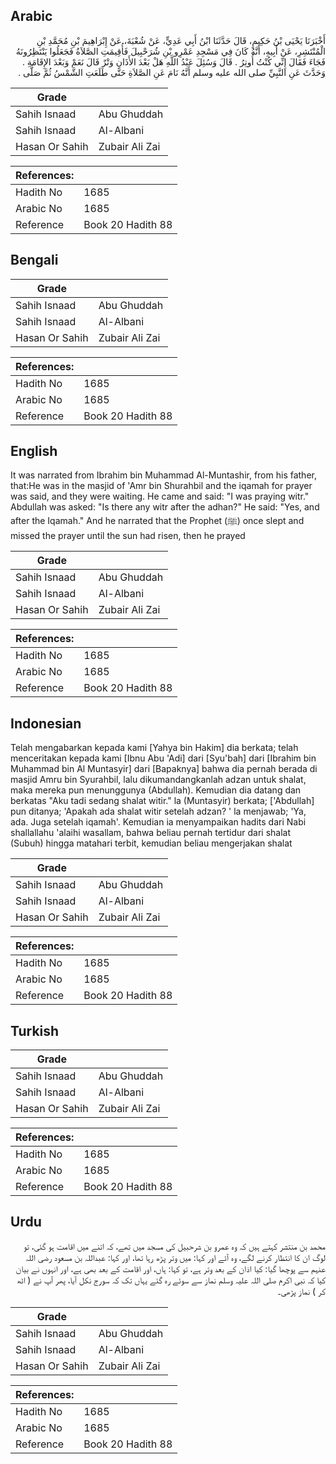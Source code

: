 ## Arabic


<div dir="rtl" lang="ar" style={{fontSize:'larger',backgroundColor:'#f8f9fa',padding:20}}>
أَخْبَرَنَا يَحْيَى بْنُ حَكِيمٍ، قَالَ حَدَّثَنَا ابْنُ أَبِي عَدِيٍّ، عَنْ شُعْبَةَ، عَنْ إِبْرَاهِيمَ بْنِ مُحَمَّدِ بْنِ الْمُنْتَشِرِ، عَنْ أَبِيهِ، أَنَّهُ كَانَ فِي مَسْجِدِ عَمْرِو بْنِ شُرَحْبِيلَ فَأُقِيمَتِ الصَّلاَةُ فَجَعَلُوا يَنْتَظِرُونَهُ فَجَاءَ فَقَالَ إِنِّي كُنْتُ أُوتِرُ ‏.‏ قَالَ وَسُئِلَ عَبْدُ اللَّهِ هَلْ بَعْدَ الأَذَانِ وَتْرٌ قَالَ نَعَمْ وَبَعْدَ الإِقَامَةِ ‏.‏ وَحَدَّثَ عَنِ النَّبِيِّ صلى الله عليه وسلم أَنَّهُ نَامَ عَنِ الصَّلاَةِ حَتَّى طَلَعَتِ الشَّمْسُ ثُمَّ صَلَّى ‏.‏
</div>
<div style={{backgroundColor:'#f8f9fa',padding:20, marginBottom: 10}}><table> <thead> <tr> <th>Grade</th> <th></th> </tr> </thead> <tbody> <tr><td>Sahih Isnaad</td><td>Abu Ghuddah</td></tr><tr><td>Sahih Isnaad</td><td>Al-Albani</td></tr><tr><td>Hasan Or Sahih</td><td>Zubair Ali Zai</td></tr></tbody></table><table> <thead> <tr> <th>References:</th> <th></th> </tr> </thead> <tbody><tr><td>Hadith No</td><td>1685</td></tr><tr><td>Arabic No</td><td>1685</td></tr><tr><td>Reference</td><td>Book 20 Hadith 88</td></tr></tbody></table></div>

## Bengali


<div dir="ltr" lang="bn" style={{fontSize:'larger',backgroundColor:'#f8f9fa',padding:20}}>

</div>
<div style={{backgroundColor:'#f8f9fa',padding:20, marginBottom: 10}}><table> <thead> <tr> <th>Grade</th> <th></th> </tr> </thead> <tbody> <tr><td>Sahih Isnaad</td><td>Abu Ghuddah</td></tr><tr><td>Sahih Isnaad</td><td>Al-Albani</td></tr><tr><td>Hasan Or Sahih</td><td>Zubair Ali Zai</td></tr></tbody></table><table> <thead> <tr> <th>References:</th> <th></th> </tr> </thead> <tbody><tr><td>Hadith No</td><td>1685</td></tr><tr><td>Arabic No</td><td>1685</td></tr><tr><td>Reference</td><td>Book 20 Hadith 88</td></tr></tbody></table></div>

## English


<div dir="ltr" lang="en" style={{fontSize:'larger',backgroundColor:'#f8f9fa',padding:20}}>
It was narrated from Ibrahim bin Muhammad Al-Muntashir, from his father, that:He was in the masjid of 'Amr bin Shurahbil and the iqamah for prayer was said, and they were waiting. He came and said: "I was praying witr." Abdullah was asked: "Is there any witr after the adhan?" He said: "Yes, and after the Iqamah." And he narrated that the Prophet (ﷺ) once slept and missed the prayer until the sun had risen, then he prayed
</div>
<div style={{backgroundColor:'#f8f9fa',padding:20, marginBottom: 10}}><table> <thead> <tr> <th>Grade</th> <th></th> </tr> </thead> <tbody> <tr><td>Sahih Isnaad</td><td>Abu Ghuddah</td></tr><tr><td>Sahih Isnaad</td><td>Al-Albani</td></tr><tr><td>Hasan Or Sahih</td><td>Zubair Ali Zai</td></tr></tbody></table><table> <thead> <tr> <th>References:</th> <th></th> </tr> </thead> <tbody><tr><td>Hadith No</td><td>1685</td></tr><tr><td>Arabic No</td><td>1685</td></tr><tr><td>Reference</td><td>Book 20 Hadith 88</td></tr></tbody></table></div>

## Indonesian


<div dir="ltr" lang="id" style={{fontSize:'larger',backgroundColor:'#f8f9fa',padding:20}}>
Telah mengabarkan kepada kami [Yahya bin Hakim] dia berkata; telah menceritakan kepada kami [Ibnu Abu 'Adi] dari [Syu'bah] dari [Ibrahim bin Muhammad bin Al Muntasyir] dari [Bapaknya] bahwa dia pernah berada di masjid Amru bin Syurahbil, lalu dikumandangkanlah adzan untuk shalat, maka mereka pun menunggunya (Abdullah). Kemudian dia datang dan berkatas "Aku tadi sedang shalat witir." la (Muntasyir) berkata; ['Abdullah] pun ditanya; 'Apakah ada shalat witir setelah adzan? ' la menjawab; 'Ya, ada. Juga setelah iqamah'. Kemudian ia menyampaikan hadits dari Nabi shallallahu 'alaihi wasallam, bahwa beliau pernah tertidur dari shalat (Subuh) hingga matahari terbit, kemudian beliau mengerjakan shalat
</div>
<div style={{backgroundColor:'#f8f9fa',padding:20, marginBottom: 10}}><table> <thead> <tr> <th>Grade</th> <th></th> </tr> </thead> <tbody> <tr><td>Sahih Isnaad</td><td>Abu Ghuddah</td></tr><tr><td>Sahih Isnaad</td><td>Al-Albani</td></tr><tr><td>Hasan Or Sahih</td><td>Zubair Ali Zai</td></tr></tbody></table><table> <thead> <tr> <th>References:</th> <th></th> </tr> </thead> <tbody><tr><td>Hadith No</td><td>1685</td></tr><tr><td>Arabic No</td><td>1685</td></tr><tr><td>Reference</td><td>Book 20 Hadith 88</td></tr></tbody></table></div>

## Turkish


<div dir="ltr" lang="tr" style={{fontSize:'larger',backgroundColor:'#f8f9fa',padding:20}}>

</div>
<div style={{backgroundColor:'#f8f9fa',padding:20, marginBottom: 10}}><table> <thead> <tr> <th>Grade</th> <th></th> </tr> </thead> <tbody> <tr><td>Sahih Isnaad</td><td>Abu Ghuddah</td></tr><tr><td>Sahih Isnaad</td><td>Al-Albani</td></tr><tr><td>Hasan Or Sahih</td><td>Zubair Ali Zai</td></tr></tbody></table><table> <thead> <tr> <th>References:</th> <th></th> </tr> </thead> <tbody><tr><td>Hadith No</td><td>1685</td></tr><tr><td>Arabic No</td><td>1685</td></tr><tr><td>Reference</td><td>Book 20 Hadith 88</td></tr></tbody></table></div>

## Urdu


<div dir="rtl" lang="ur" style={{fontSize:'larger',backgroundColor:'#f8f9fa',padding:20}}>
محمد بن منتشر کہتے ہیں کہ وہ عمرو بن شرحبیل کی مسجد میں تھے، کہ اتنے میں اقامت ہو گئی، تو لوگ ان کا انتظار کرنے لگے، وہ آئے اور کہا: میں وتر پڑھ رہا تھا، اور کہا: عبداللہ بن مسعود رضی اللہ عنہم سے پوچھا گیا: کیا اذان کے بعد وتر ہے، تو کہا: ہاں، اور اقامت کے بعد بھی ہے، اور انہوں نے بیان کیا کہ نبی اکرم صلی اللہ علیہ وسلم نماز سے سوئے رہ گئے یہاں تک کہ سورج نکل آیا، پھر آپ نے ( اٹھ کر ) نماز پڑھی۔
</div>
<div style={{backgroundColor:'#f8f9fa',padding:20, marginBottom: 10}}><table> <thead> <tr> <th>Grade</th> <th></th> </tr> </thead> <tbody> <tr><td>Sahih Isnaad</td><td>Abu Ghuddah</td></tr><tr><td>Sahih Isnaad</td><td>Al-Albani</td></tr><tr><td>Hasan Or Sahih</td><td>Zubair Ali Zai</td></tr></tbody></table><table> <thead> <tr> <th>References:</th> <th></th> </tr> </thead> <tbody><tr><td>Hadith No</td><td>1685</td></tr><tr><td>Arabic No</td><td>1685</td></tr><tr><td>Reference</td><td>Book 20 Hadith 88</td></tr></tbody></table></div>